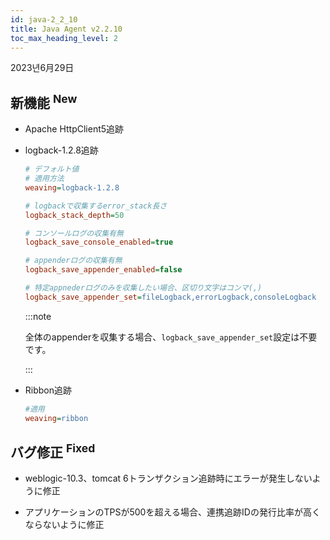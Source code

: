 ```yaml
---
id: java-2_2_10
title: Java Agent v2.2.10
toc_max_heading_level: 2
---
```


2023년6月29日

## 新機能 <sup><Status>New</Status></sup>

-   Apache HttpClient5追跡

-   logback-1.2.8追跡

    ```ini title='whatap.conf'
    # デフォルト値 
    # 適用方法
    weaving=logback-1.2.8

    # logbackで収集するerror_stack長さ
    logback_stack_depth=50

    # コンソールログの収集有無
    logback_save_console_enabled=true

    # appenderログの収集有無
    logback_save_appender_enabled=false

    # 特定appnederログのみを収集したい場合、区切り文字はコンマ(,)
    logback_save_appender_set=fileLogback,errorLogback,consoleLogback
    ```

    :::note

    全体のappenderを収集する場合、`logback_save_appender_set`設定は不要です。

    :::

-   Ribbon追跡

    ```ini title='whatap.conf'
    #適用
    weaving=ribbon
    ```

## バグ修正 <sup><Status>Fixed</Status></sup>

-   weblogic-10.3、tomcat 6トランザクション追跡時にエラーが発生しないように修正

-   アプリケーションのTPSが500を超える場合、連携追跡IDの発行比率が高くならないように修正
